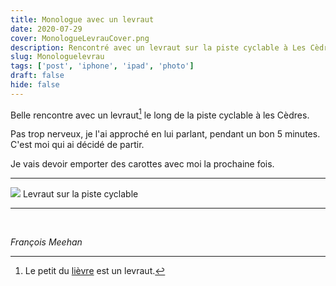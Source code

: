 ```yaml
---
title: Monologue avec un levraut
date: 2020-07-29
cover: MonologueLevrauCover.png
description: Rencontré avec un levraut sur la piste cyclable à Les Cèdres
slug: Monologuelevrau
tags: ['post', 'iphone', 'ipad', 'photo']
draft: false
hide: false
---
```


Belle rencontre avec un levraut[^1] le long de la piste cyclable à les Cèdres.

Pas trop nerveux, je l'ai approché en lui parlant, pendant un bon 5 minutes. C'est moi qui ai décidé de partir.

Je vais devoir emporter des carottes avec moi la prochaine fois.

---


<Flex>
  <Card width={[ 256, 320 ]} mx='auto'>
    <Image src='MonologueLevrau.png'/>
    <Text>
      Levraut sur la piste cyclable
    </Text>
  </Card>
</Flex>

---
<br/>





*François Meehan*


[^1]: Le petit du [lièvre](https://fr.wikipedia.org/wiki/Li%C3%A8vre) est un levraut.